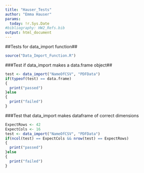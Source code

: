 ```yaml
---
title: "Hauser_Tests"
author: "Emma Hauser"
params:
  today: !r.Sys.Date
#bibliography: HW2_Refs.bib
output: html_document
---
```

##Tests for data_import function##

```r
source("Data_Import_Function.R")
```

###Test if data_import makes a data.frame object##
```r
test <- data_import("NameOfCSV", "PDFData")
if(typeof(test) == data.frame)
{
  print("passed")
}else
{
  print("failed")
}
```

###Test that data_import makes dataframe of correct dimensions

```r
ExpectRows <- 42
ExpectCols <- 16
test <- data_import("NameOfCSV", "PDFData")
if(ncol(test) == ExpectCols && nrow(test) == ExpectRows)
{
  print("passed")
}else
{
  print("failed")
}
```

